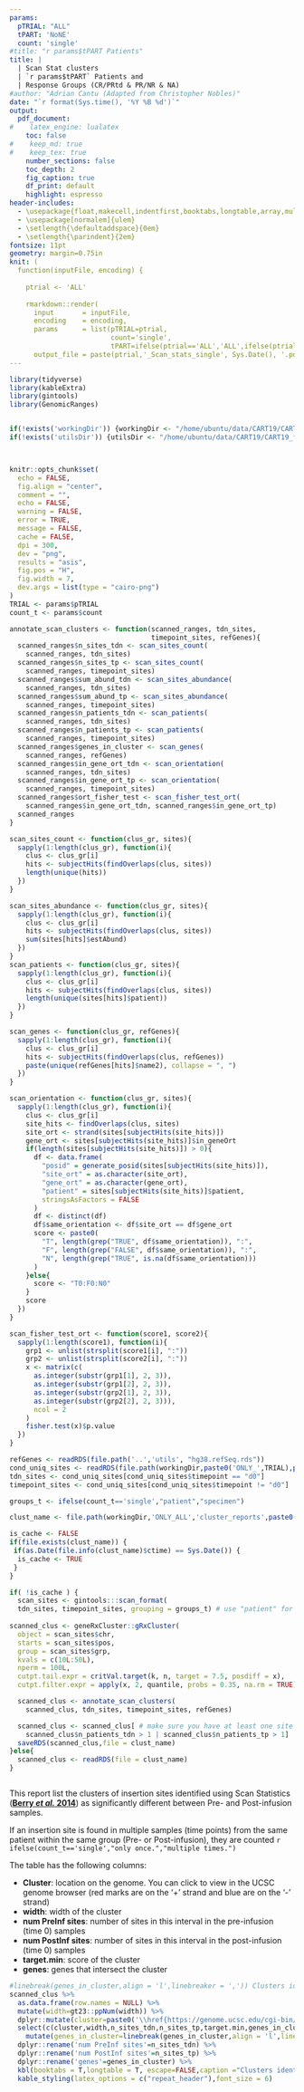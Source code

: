 ```yaml
---
params: 
  pTRIAL: "ALL"
  tPART: 'NoNE'
  count: 'single'
#title: "r params$tPART Patients"
title: |
  | Scan Stat clusters
  | `r params$tPART` Patients and
  | Response Groups (CR/PRtd & PR/NR & NA)
#author: "Adrian Cantu (Adapted from Christopher Nobles)"
date: "`r format(Sys.time(), '%Y %B %d')`"
output: 
  pdf_document:
#    latex_engine: lualatex
    toc: false
#    keep_md: true
#    keep_tex: true
    number_sections: false
    toc_depth: 2
    fig_caption: true
    df_print: default
    highlight: espresso
header-includes: 
  - \usepackage{float,makecell,indentfirst,booktabs,longtable,array,multirow,pdflscape,tabu}
  - \usepackage[normalem]{ulem}
  - \setlength{\defaultaddspace}{0em}
  - \setlength{\parindent}{2em}
fontsize: 11pt
geometry: margin=0.75in
knit: (
  function(inputFile, encoding) { 
  
    ptrial <- 'ALL'
  
    rmarkdown::render( 
      input       = inputFile, 
      encoding    = encoding, 
      params      = list(pTRIAL=ptrial,
                         count='single',
                         tPART=ifelse(ptrial=='ALL','ALL',ifelse(ptrial=='CLL','CLL',ifelse(ptrial=='CALL','ALL and CLL','none')))),      
      output_file = paste(ptrial,'_Scan_stats_single', Sys.Date(), '.pdf', sep='')) })
---
```


```r
library(tidyverse)
library(kableExtra)
library(gintools)
library(GenomicRanges)


if(!exists('workingDir')) {workingDir <- "/home/ubuntu/data/CART19/CART19_from_git2"}
if(!exists('utilsDir')) {utilsDir <- "/home/ubuntu/data/CART19/CART19_from_git2/utils"}



knitr::opts_chunk$set(
  echo = FALSE,
  fig.align = "center",
  comment = "",
  echo = FALSE,
  warning = FALSE,
  error = TRUE,
  message = FALSE,
  cache = FALSE,
  dpi = 300,
  dev = "png",
  results = "asis",
  fig.pos = "H",
  fig.width = 7,
  dev.args = list(type = "cairo-png")
)
TRIAL <- params$pTRIAL
count_t <- params$count
```

```r


annotate_scan_clusters <- function(scanned_ranges, tdn_sites, 
                                   timepoint_sites, refGenes){
  scanned_ranges$n_sites_tdn <- scan_sites_count(
    scanned_ranges, tdn_sites)
  scanned_ranges$n_sites_tp <- scan_sites_count(
    scanned_ranges, timepoint_sites)
  scanned_ranges$sum_abund_tdn <- scan_sites_abundance(
    scanned_ranges, tdn_sites)
  scanned_ranges$sum_abund_tp <- scan_sites_abundance(
    scanned_ranges, timepoint_sites)
  scanned_ranges$n_patients_tdn <- scan_patients(
    scanned_ranges, tdn_sites)
  scanned_ranges$n_patients_tp <- scan_patients(
    scanned_ranges, timepoint_sites)
  scanned_ranges$genes_in_cluster <- scan_genes(
    scanned_ranges, refGenes)
  scanned_ranges$in_gene_ort_tdn <- scan_orientation(
    scanned_ranges, tdn_sites)
  scanned_ranges$in_gene_ort_tp <- scan_orientation(
    scanned_ranges, timepoint_sites)
  scanned_ranges$ort_fisher_test <- scan_fisher_test_ort(
    scanned_ranges$in_gene_ort_tdn, scanned_ranges$in_gene_ort_tp)
  scanned_ranges
}

scan_sites_count <- function(clus_gr, sites){
  sapply(1:length(clus_gr), function(i){
    clus <- clus_gr[i]
    hits <- subjectHits(findOverlaps(clus, sites))
    length(unique(hits))
  })
}

scan_sites_abundance <- function(clus_gr, sites){
  sapply(1:length(clus_gr), function(i){
    clus <- clus_gr[i]
    hits <- subjectHits(findOverlaps(clus, sites))
    sum(sites[hits]$estAbund)
  })
}
scan_patients <- function(clus_gr, sites){
  sapply(1:length(clus_gr), function(i){
    clus <- clus_gr[i]
    hits <- subjectHits(findOverlaps(clus, sites))
    length(unique(sites[hits]$patient))
  })
}

scan_genes <- function(clus_gr, refGenes){
  sapply(1:length(clus_gr), function(i){
    clus <- clus_gr[i]
    hits <- subjectHits(findOverlaps(clus, refGenes))
    paste(unique(refGenes[hits]$name2), collapse = ", ")
  })
}

scan_orientation <- function(clus_gr, sites){
  sapply(1:length(clus_gr), function(i){
    clus <- clus_gr[i]
    site_hits <- findOverlaps(clus, sites)
    site_ort <- strand(sites[subjectHits(site_hits)])
    gene_ort <- sites[subjectHits(site_hits)]$in_geneOrt
    if(length(sites[subjectHits(site_hits)]) > 0){
      df <- data.frame(
        "posid" = generate_posid(sites[subjectHits(site_hits)]),
        "site_ort" = as.character(site_ort),
        "gene_ort" = as.character(gene_ort),
        "patient" = sites[subjectHits(site_hits)]$patient,
        stringsAsFactors = FALSE
      )
      df <- distinct(df)
      df$same_orientation <- df$site_ort == df$gene_ort
      score <- paste0(
        "T", length(grep("TRUE", df$same_orientation)), ":",
        "F", length(grep("FALSE", df$same_orientation)), ":",
        "N", length(grep("TRUE", is.na(df$same_orientation)))
      )
    }else{
      score <- "T0:F0:N0"
    }
    score
  })
}

scan_fisher_test_ort <- function(score1, score2){
  sapply(1:length(score1), function(i){
    grp1 <- unlist(strsplit(score1[i], ":"))
    grp2 <- unlist(strsplit(score2[i], ":"))
    x <- matrix(c(
      as.integer(substr(grp1[1], 2, 3)),
      as.integer(substr(grp1[2], 2, 3)),
      as.integer(substr(grp2[1], 2, 3)),
      as.integer(substr(grp2[2], 2, 3))),
      ncol = 2
    )
    fisher.test(x)$p.value
  })
}


```

```r

refGenes <- readRDS(file.path('..','utils', "hg38.refSeq.rds"))
cond_uniq_sites <- readRDS(file.path(workingDir,paste0('ONLY_',TRIAL),paste0("only_",TRIAL,"_condensed_intsites.rds")))
tdn_sites <- cond_uniq_sites[cond_uniq_sites$timepoint == "d0"]
timepoint_sites <- cond_uniq_sites[cond_uniq_sites$timepoint != "d0"]
```



```r
groups_t <- ifelse(count_t=='single',"patient","specimen")

clust_name <- file.path(workingDir,'ONLY_ALL','cluster_reports',paste0("only_",TRIAL,"_long_clusters_",count_t,".rds"))

is_cache <- FALSE
if(file.exists(clust_name)) {
 if(as.Date(file.info(clust_name)$ctime) == Sys.Date()) {
  is_cache <- TRUE 
 }
}

if( !is_cache ) {
  scan_sites <- gintools:::scan_format(
  tdn_sites, timepoint_sites, grouping = groups_t) # use "patient" for the same insertion in multiple timepoints on the same patient to be counted as one, use "specimen" to be counted multiple times
  
scanned_clus <- geneRxCluster::gRxCluster(
  object = scan_sites$chr, 
  starts = scan_sites$pos, 
  group = scan_sites$grp,
  kvals = c(10L:50L),
  nperm = 100L,
  cutpt.tail.expr = critVal.target(k, n, target = 7.5, posdiff = x),
  cutpt.filter.expr = apply(x, 2, quantile, probs = 0.35, na.rm = TRUE))

  scanned_clus <- annotate_scan_clusters(
    scanned_clus, tdn_sites, timepoint_sites, refGenes)

  scanned_clus <- scanned_clus[ # make sure you have at least one site per cluster. I'm don't know how this code would be necessary
    scanned_clus$n_patients_tdn > 1 | scanned_clus$n_patients_tp > 1]
  saveRDS(scanned_clus,file = clust_name)
}else{
  scanned_clus <- readRDS(file = clust_name)
}



```

This report list the clusters of insertion sites identified using Scan Statistics ([**Berry *et al.* 2014**](https://academic.oup.com/bioinformatics/article/30/11/1493/282534)) as significantly different between Pre- and Post-infusion samples.

If an insertion site is found in multiple samples (time points) from the same patient within the same group (Pre- or Post-infusion), they are counted `r ifelse(count_t=='single',"only once.","multiple times.")`

The table has the following columns:

* **Cluster**: location on the genome. You can click to view in the UCSC genome browser (red marks are on the '+' strand and blue are on the '-' strand)
* **width**: width of the cluster
* **num PreInf sites**: number of sites in this interval in the pre-infusion (time 0) samples
* **num PostInf sites**: number of sites in this interval in the post-infusion (time 0) samples
* **target.min**: score of the cluster
* **genes**: genes that intersect the cluster



```r
#linebreak(genes_in_cluster,align = 'l',linebreaker = ',')) Clusters identified by longitudinal observations.
scanned_clus %>% 
  as.data.frame(row.names = NULL) %>% 
  mutate(width=gt23::ppNum(width)) %>% 
  dplyr::mutate(cluster=paste0('\\href{https://genome.ucsc.edu/cgi-bin/hgTracks?db=hg38&hgct_customText=https://raw.githubusercontent.com/Adrian-Cantu/CART19_intsite_manuscript_analysis/master/BED/single_bed.txt&position=',seqnames,':',start,'-',end,'}{',seqnames,' [',gt23::ppNum(start),'-',gt23::ppNum(end),']','}')) %>%
  select(c(cluster,width,n_sites_tdn,n_sites_tp,target.min,genes_in_cluster)) %>% 
    mutate(genes_in_cluster=linebreak(genes_in_cluster,align = 'l',linebreaker = ',')) %>% 
  dplyr::rename('num PreInf sites'=n_sites_tdn) %>% 
  dplyr::rename('num PostInf sites'=n_sites_tp) %>% 
  dplyr::rename('genes'=genes_in_cluster) %>% 
  kbl(booktabs = T,longtable = T, escape=FALSE,caption ="Clusters identified by longitudinal observations",linesep = '\\midrule') %>%
  kable_styling(latex_options = c("repeat_header"),font_size = 6)
```

